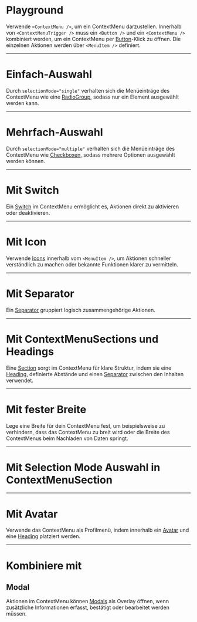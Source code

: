 # Playground

Verwende `<ContextMenu />`, um ein ContextMenu darzustellen. Innerhalb von `<ContextMenuTrigger />` muss ein `<Button />` und ein `<ContextMenu />` kombiniert werden, um ein ContextMenu per [Button](/03-components/actions/button)-Klick zu öffnen. Die einzelnen Aktionen werden über `<MenuItem />` definiert.



<LiveCodeEditor />

---

# Einfach-Auswahl

Durch `selectionMode="single"` verhalten sich die Menüeinträge des ContextMenu wie eine [RadioGroup](/03-components/form-controls/radio-group), sodass nur ein Element ausgewählt werden kann.

<LiveCodeEditor example="single-select" editorCollapsed />

---

# Mehrfach-Auswahl

Durch `selectionMode="multiple"` verhalten sich die Menüeinträge des ContextMenu wie [Checkboxen](/03-components/form-controls/checkbox), sodass mehrere Optionen ausgewählt werden können.

<LiveCodeEditor example="multi-select" editorCollapsed />

---

# Mit Switch

Ein [Switch](/03-components/form-controls/switch) im ContextMenu ermöglicht es, Aktionen direkt zu aktivieren oder deaktivieren.


<LiveCodeEditor example="switch" editorCollapsed />

---

# Mit Icon

Verwende [Icons](/03-components/content/icon) innerhalb vom `<MenuItem />`, um Aktionen schneller verständlich zu machen oder bekannte Funktionen klarer zu vermitteln.

<LiveCodeEditor example="icon" editorCollapsed />

---

# Mit Separator

Ein [Separator](/03-components/structure/separator) gruppiert logisch zusammengehörige Aktionen.

<LiveCodeEditor example="separator" editorCollapsed />

---

# Mit ContextMenuSections und Headings

Eine [Section](/03-components/structure/section) sorgt im ContextMenu für klare Struktur, indem sie eine [Heading](/03-components/content/heading), definierte Abstände und einen [Separator](/03-components/structure/separator) zwischen den Inhalten verwendet.

<LiveCodeEditor example="section" editorCollapsed />

---

# Mit fester Breite

Lege eine Breite für dein ContextMenu fest, um beispielsweise zu verhindern,
dass das ContextMenu zu breit wird oder die Breite des ContextMenus beim
Nachladen von Daten springt.

<LiveCodeEditor example="width" editorCollapsed />

---

# Mit Selection Mode Auswahl in ContextMenuSection

<LiveCodeEditor example="sectionSelectionMode" editorCollapsed />

---


# Mit Avatar

Verwende das ContextMenu als Profilmenü, indem innerhalb ein [Avatar](/03-components/content/avatar) und eine [Heading](/flow/03-components/content/heading) platziert werden.


<LiveCodeEditor example="avatar" editorCollapsed />

---

# Kombiniere mit

## Modal

Aktionen im ContextMenu können [Modals](/03-components/overlays/modal) als Overlay öffnen, wenn zusätzliche Informationen erfasst, bestätigt oder bearbeitet werden müssen.

<LiveCodeEditor example="modal" editorCollapsed />

